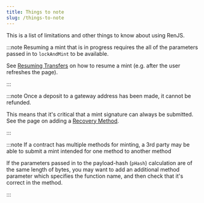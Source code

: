 ```yaml
---
title: Things to note
slug: /things-to-note
---
```


This is a list of limitations and other things to know about using RenJS.

:::note Resuming a mint that is in progress requires the all of the parameters passed in to `lockAndMint` to be available.

See [Resuming Transfers](/ren-js/how-to/resuming-transfers) on how to resume a mint (e.g. after the user refreshes the page).

:::

:::note Once a deposit to a gateway address has been made, it cannot be refunded.

This means that it's critical that a mint signature can always be submitted. See the page on adding a [Recovery Method](/ren-js/how-to/recovery-method).

:::

:::note If a contract has multiple methods for minting, a 3rd party may be able to submit a mint intended for one method to another method

If the parameters passed in to the payload-hash (`pHash`) calculation are of the same length of bytes, you may want to add an additional method parameter which specifies the function name, and then check that it's correct in the method.

:::
